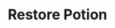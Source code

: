 ---
title: "Restore Potion"
meta_title: "Restore Potion craft"
description: "Craft de Restore Potion"
rank: "a"
draft: false
name: "Restore Potion"
recipe_img: "https://wiki.pokexgames.com/images/8/81/Restore_Potion.png"
level: 80
craft_time: 3600
result: 100
value_npc: 1
ingredients:
  - name: "Doll Star"
    quantity: 20
    item_img: "https://wiki.pokexgames.com/images/1/19/Doll_Star.png"
    value_npc: 1
  - name: "Ice Orb"
    quantity: 30
    item_img: "https://wiki.pokexgames.com/images/f/f6/IceOrb.png"
    value_npc: 1
  - name: "Crimson Feather"
    quantity: 25
    item_img: "https://wiki.pokexgames.com/images/d/de/Crimson_Feather.png"
    value_npc: 1
  - name: "Pure Strong Grass"
    quantity: 40
    item_img: "https://wiki.pokexgames.com/images/6/63/Pure_Strong_Grass.png"
    value_npc: 1
---